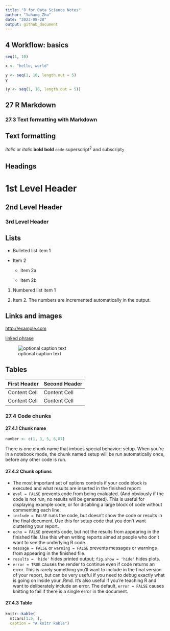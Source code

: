 ```yaml
---
title: "R for Data Science Notes"
author: "Yuhang Zhu"
date: "2023-08-28"
output: github_document
---
```


## 4 Workflow: basics
```r
seq(1, 10)

x <- "hello, world"

y <- seq(1, 10, length.out = 5)
y

(y <- seq(1, 10, length.out = 5))
```

## 27 R Markdown
### 27.3 Text formatting with Markdown
Text formatting 
------------------------------------------------------------

*italic*  or _italic_
**bold**   __bold__
`code`
superscript^2^ and subscript~2~

Headings
------------------------------------------------------------

# 1st Level Header

## 2nd Level Header

### 3rd Level Header

Lists
------------------------------------------------------------

*   Bulleted list item 1

*   Item 2

    * Item 2a

    * Item 2b

1.  Numbered list item 1

1.  Item 2. The numbers are incremented automatically in the output.

Links and images
------------------------------------------------------------

<http://example.com>

[linked phrase](http://example.com)

![optional caption text](path/to/img.png)

Tables 
------------------------------------------------------------

First Header  | Second Header
------------- | -------------
Content Cell  | Content Cell
Content Cell  | Content Cell

### 27.4 Code chunks
#### 27.4.1 Chunk name
```r
number <- c(1, 3, 5, 6,87)
```

There is one chunk name that imbues special behavior: setup. When you’re in a notebook mode, the chunk named setup will be run automatically once, before any other code is run.

#### 27.4.2 Chunk options
*   The most important set of options controls if your code block is executed and what results are inserted in the finished report:
  +   `eval = FALSE` prevents code from being evaluated. (And obviously if the code is not run, no results will be generated). This is useful for displaying example code, or for disabling a large block of code without commenting each line.
  +   `include = FALSE` runs the code, but doesn’t show the code or results in the final document. Use this for setup code that you don’t want cluttering your report.
  +   `echo = FALSE` prevents code, but not the results from appearing in the finished file. Use this when writing reports aimed at people who don’t want to see the underlying R code.
  +   `message = FALSE` or `warning = FALSE` prevents messages or warnings from appearing in the finished file.
  +   `results = 'hide'` hides printed output; `fig.show = 'hide'` hides plots.
  +   `error = TRUE` causes the render to continue even if code returns an error. This is rarely something you’ll want to include in the final version of your report, but can be very useful if you need to debug exactly what is going on inside your .Rmd. It’s also useful if you’re teaching R and want to deliberately include an error. The default, `error = FALSE` causes knitting to fail if there is a single error in the document.

#### 27.4.3 Table

```r
knitr::kable(
  mtcars[1:5, ], 
  caption = "A knitr kable")
```


